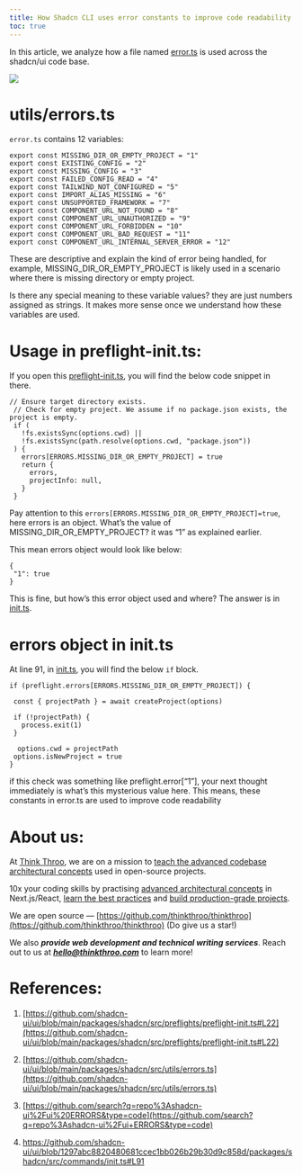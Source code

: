 ```yaml
---
title: How Shadcn CLI uses error constants to improve code readability
toc: true
---
```


In this article, we analyze how a file named [error.ts](https://github.com/shadcn-ui/ui/blob/main/packages/shadcn/src/utils/errors.ts) is used across the shadcn/ui code base.

![](https://miro.medium.com/v2/resize:fit:875/1*O1GAhUUbgxAOetFrCt9yTQ.png)

# **utils/errors.ts**

`error.ts` contains 12 variables:

```plaintext
export const MISSING_DIR_OR_EMPTY_PROJECT = "1"
export const EXISTING_CONFIG = "2"
export const MISSING_CONFIG = "3"
export const FAILED_CONFIG_READ = "4"
export const TAILWIND_NOT_CONFIGURED = "5"
export const IMPORT_ALIAS_MISSING = "6"
export const UNSUPPORTED_FRAMEWORK = "7"
export const COMPONENT_URL_NOT_FOUND = "8"
export const COMPONENT_URL_UNAUTHORIZED = "9"
export const COMPONENT_URL_FORBIDDEN = "10"
export const COMPONENT_URL_BAD_REQUEST = "11"
export const COMPONENT_URL_INTERNAL_SERVER_ERROR = "12"
```

These are descriptive and explain the kind of error being handled, for example, MISSING\_DIR\_OR\_EMPTY\_PROJECT is likely used in a scenario where there is missing directory or empty project.

Is there any special meaning to these variable values? they are just numbers assigned as strings. It makes more sense once we understand how these variables are used.

# **Usage in preflight-init.ts:**

If you open this [preflight-init.ts](https://github.com/shadcn-ui/ui/blob/main/packages/shadcn/src/preflights/preflight-init.ts#L22), you will find the below code snippet in there.

```plaintext
// Ensure target directory exists.
 // Check for empty project. We assume if no package.json exists, the project is empty.
 if (
   !fs.existsSync(options.cwd) ||
   !fs.existsSync(path.resolve(options.cwd, "package.json"))
 ) {
   errors[ERRORS.MISSING_DIR_OR_EMPTY_PROJECT] = true
   return {
     errors,
     projectInfo: null,
   }
 }
```

Pay attention to this `errors[ERRORS.MISSING_DIR_OR_EMPTY_PROJECT]=true`, here errors is an object. What’s the value of MISSING\_DIR\_OR\_EMPTY\_PROJECT? it was “1” as explained earlier.

This mean errors object would look like below:

```plaintext
{
 "1": true
}
```

This is fine, but how’s this error object used and where? The answer is in [init.ts](https://github.com/shadcn-ui/ui/blob/1297abc8820480681ccec1bb026b29b30d9c858d/packages/shadcn/src/commands/init.ts#L91).

# **errors object in init.ts**

At line 91, in [init.ts](https://github.com/shadcn-ui/ui/blob/1297abc8820480681ccec1bb026b29b30d9c858d/packages/shadcn/src/commands/init.ts#L91), you will find the below `if` block.

```plaintext
if (preflight.errors[ERRORS.MISSING_DIR_OR_EMPTY_PROJECT]) {
 
 const { projectPath } = await createProject(options)
 
 if (!projectPath) {
   process.exit(1)
 }
 
  options.cwd = projectPath
 options.isNewProject = true
}
```

if this check was something like preflight.error\[“1”\], your next thought immediately is what’s this mysterious value here. This means, these constants in error.ts are used to improve code readability

# **About us:**

At [Think Throo](https://thinkthroo.com/), we are on a mission to [teach the advanced codebase architectural concepts](https://app.thinkthroo.com/architecture) used in open-source projects.

10x your coding skills by practising [advanced architectural concepts](https://app.thinkthroo.com/architecture) in Next.js/React, [learn the best practices](https://app.thinkthroo.com/best-practices) and [build production-grade projects](https://app.thinkthroo.com/production-grade-projects).

We are open source — [https://github.com/thinkthroo/thinkthroo](https://github.com/thinkthroo/thinkthroo) (Do give us a star!)

We also ***provide web development and technical writing services***. Reach out to us at ***hello@thinkthroo.com*** to learn more!

# **References:**

1. [https://github.com/shadcn-ui/ui/blob/main/packages/shadcn/src/preflights/preflight-init.ts#L22](https://github.com/shadcn-ui/ui/blob/main/packages/shadcn/src/preflights/preflight-init.ts#L22)
    
2. [https://github.com/shadcn-ui/ui/blob/main/packages/shadcn/src/utils/errors.ts](https://github.com/shadcn-ui/ui/blob/main/packages/shadcn/src/utils/errors.ts)
    
3. [https://github.com/search?q=repo%3Ashadcn-ui%2Fui%20ERRORS&type=code](https://github.com/search?q=repo%3Ashadcn-ui%2Fui+ERRORS&type=code)
    
4. https://github.com/shadcn-ui/ui/blob/1297abc8820480681ccec1bb026b29b30d9c858d/packages/shadcn/src/commands/init.ts#L91